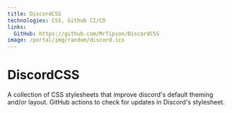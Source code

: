 ```yaml
---
title: DiscordCSS
technologies: CSS, Github CI/CD
links:
  GitHub: https://github.com/MrTipson/DiscordCSS
image: /portal/img/random/discord.ico
---
```

# DiscordCSS
A collection of CSS stylesheets that improve discord's default theming and/or layout. GitHub actions to check for updates in Discord's stylesheet.